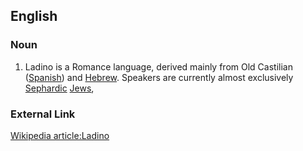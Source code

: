 ==English==
===Noun===
#Ladino is a Romance language, derived mainly from Old Castilian ([[Spanish]]) and [[Hebrew]]. Speakers are currently almost exclusively [[Sephardic]] [[Jew]]s,
===External Link===
[http://wikipedia.org/wiki/Ladino Wikipedia article:Ladino]